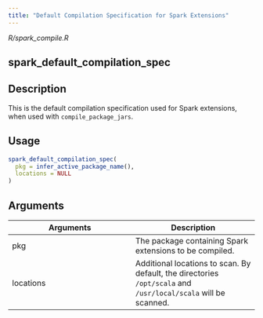 ```yaml
---
title: "Default Compilation Specification for Spark Extensions"
---
```


*R/spark_compile.R*

## spark_default_compilation_spec

## Description
This is the default compilation specification used for Spark extensions, when used with `compile_package_jars`. 


## Usage
```r
spark_default_compilation_spec( 
  pkg = infer_active_package_name(), 
  locations = NULL 
) 
```

## Arguments
|Arguments|Description|
|---|---|
| pkg | The package containing Spark extensions to be compiled. |
| locations | Additional locations to scan. By default, the directories `/opt/scala` and `/usr/local/scala` will be scanned. |







